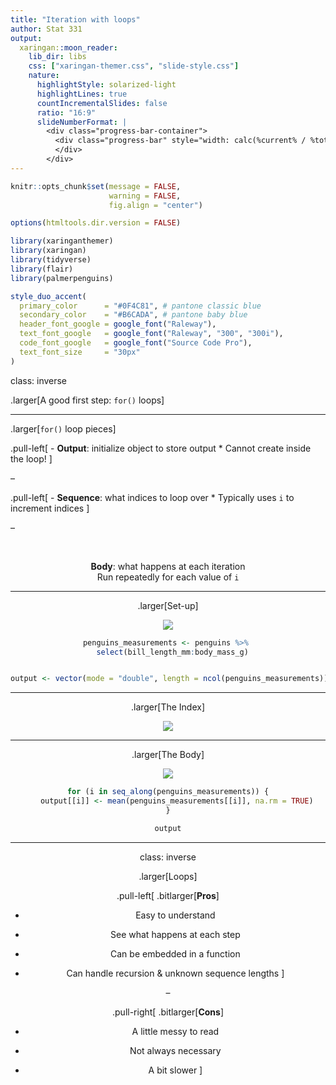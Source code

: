 ```yaml
---
title: "Iteration with loops"
author: Stat 331
output:
  xaringan::moon_reader:
    lib_dir: libs
    css: ["xaringan-themer.css", "slide-style.css"]
    nature:
      highlightStyle: solarized-light
      highlightLines: true
      countIncrementalSlides: false
      ratio: "16:9"
      slideNumberFormat: |
        <div class="progress-bar-container">
          <div class="progress-bar" style="width: calc(%current% / %total% * 100%);">
          </div>
        </div>
---
```



```r
knitr::opts_chunk$set(message = FALSE, 
                      warning = FALSE, 
                      fig.align = "center")

options(htmltools.dir.version = FALSE)

library(xaringanthemer)
library(xaringan)
library(tidyverse)
library(flair)
library(palmerpenguins)

style_duo_accent(
  primary_color      = "#0F4C81", # pantone classic blue
  secondary_color    = "#B6CADA", # pantone baby blue
  header_font_google = google_font("Raleway"),
  text_font_google   = google_font("Raleway", "300", "300i"),
  code_font_google   = google_font("Source Code Pro"),
  text_font_size     = "30px"
)
```

class: inverse

.larger[A good first step: `for()` loops]

---

.larger[`for()` loop pieces]

.pull-left[
- **Output**: initialize object to store output
  * Cannot create inside the loop! 
]

--

.pull-left[
- **Sequence**: what indices to loop over 
  * Typically uses `i` to increment indices 
]

--

</br>
<center>

**Body**: what happens at each iteration  
Run repeatedly for each value of `i`

---

.larger[Set-up]

![](loop_parts.jpeg)

```r
penguins_measurements <- penguins %>% 
  select(bill_length_mm:body_mass_g)


output <- vector(mode = "double", length = ncol(penguins_measurements))

```

---

.larger[The Index]

![](loop_index.jpeg)

---

.larger[The Body]

![](loop_body.jpeg)

```r
for (i in seq_along(penguins_measurements)) {
    output[[i]] <- mean(penguins_measurements[[i]], na.rm = TRUE)
}
```

```r
output
```



---

class: inverse

<center>
.larger[Loops]
</center>

.pull-left[
.bitlarger[**Pros**]

- Easy to understand

- See what happens at each step 

- Can be embedded in a function

- Can handle recursion & unknown sequence lengths
]

--

.pull-right[
.bitlarger[**Cons**]

- A little messy to read

- Not always necessary

- A bit slower
]
